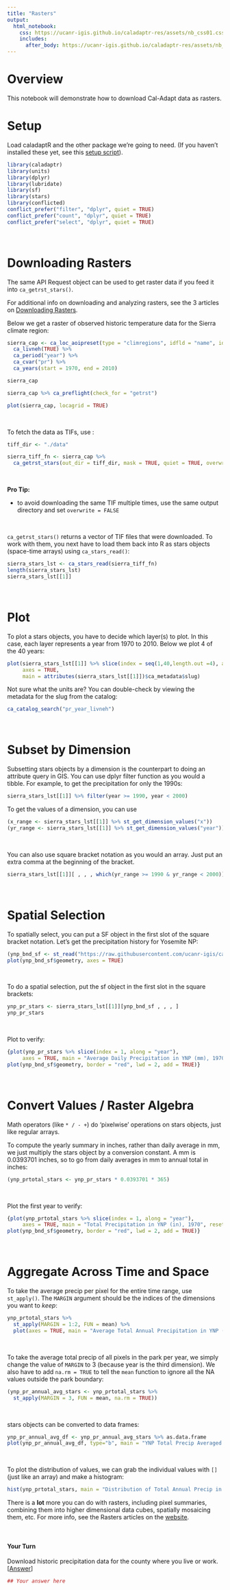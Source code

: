 ```yaml
---
title: "Rasters"
output:
  html_notebook: 
    css: https://ucanr-igis.github.io/caladaptr-res/assets/nb_css01.css
    includes:
      after_body: https://ucanr-igis.github.io/caladaptr-res/assets/nb_footer01.html
---
```


# Overview

This notebook will demonstrate how to download Cal-Adapt data as rasters.

# Setup

Load caladaptR and the other package we're going to need. (If you haven't installed these yet, see this [setup script](https://github.com/ucanr-igis/caladaptr-res/blob/main/docs/workshops/ca_intro_apr22/scripts/caladaptr_setup.R)). 

```r
library(caladaptr)
library(units)
library(dplyr)
library(lubridate)
library(sf)
library(stars)
library(conflicted)
conflict_prefer("filter", "dplyr", quiet = TRUE)
conflict_prefer("count", "dplyr", quiet = TRUE)
conflict_prefer("select", "dplyr", quiet = TRUE)
```

\

# Downloading Rasters

The same API Request object can be used to get raster data if you feed it into `ca_getrst_stars()`.

For additional info on downloading and analyzing rasters, see the 3 articles on [Downloading Rasters](https://ucanr-igis.github.io/caladaptr/articles/rasters-pt1.html).

Below we get a raster of observed historic temperature data for the Sierra climate region:

```r
sierra_cap <- ca_loc_aoipreset(type = "climregions", idfld = "name", idval = "Sierra") %>% 
  ca_livneh(TRUE) %>% 
  ca_period("year") %>% 
  ca_cvar("pr") %>% 
  ca_years(start = 1970, end = 2010)

sierra_cap

sierra_cap %>% ca_preflight(check_for = "getrst")

plot(sierra_cap, locagrid = TRUE)
```

\

To fetch the data as TIFs, use :

```r
tiff_dir <- "./data"

sierra_tiff_fn <- sierra_cap %>% 
  ca_getrst_stars(out_dir = tiff_dir, mask = TRUE, quiet = TRUE, overwrite = FALSE)
```

\

**Pro Tip:**

 - to avoid downloading the same TIF multiple times, use the same output directory and set `overwrite = FALSE`
 
\
 
`ca_getrst_stars()` returns a vector of TIF files that were downloaded. To work with them, you next have to load them back into R as stars objects (space-time arrays) using `ca_stars_read()`:

```r
sierra_stars_lst <- ca_stars_read(sierra_tiff_fn)
length(sierra_stars_lst)
sierra_stars_lst[[1]]
```

\

# Plot

To plot a stars objects, you have to decide which layer(s) to plot. In this case, each layer represents a year from 1970 to 2010. Below we plot 4 of the 40 years:

```r
plot(sierra_stars_lst[[1]] %>% slice(index = seq(1,40,length.out =4), along = "year"), 
     axes = TRUE,
     main = attributes(sierra_stars_lst[[1]])$ca_metadata$slug)
```

Not sure what the units are? You can double-check by viewing the metadata for the slug from the catalog:

```r
ca_catalog_search("pr_year_livneh")
```

\

# Subset by Dimension

Subsetting stars objects by a dimension is the counterpart to doing an attribute query in GIS. You can use dplyr filter function as you would a tibble. For example, to get the precipitation for only the 1990s:

```r
sierra_stars_lst[[1]] %>% filter(year >= 1990, year < 2000)
```

To get the values of a dimension, you can use

```r
(x_range <- sierra_stars_lst[[1]] %>% st_get_dimension_values("x"))
(yr_range <- sierra_stars_lst[[1]] %>% st_get_dimension_values("year"))
```

\

You can also use square bracket notation as you would an array. Just put an extra comma at the beginning of the bracket.

```r
sierra_stars_lst[[1]][ , , , which(yr_range >= 1990 & yr_range < 2000)]
```

\

# Spatial Selection

To spatially select, you can put a SF object in the first slot of the square bracket notation. Let's get the precipitation history for Yosemite NP:

```r
(ynp_bnd_sf <- st_read("https://raw.githubusercontent.com/ucanr-igis/caladaptr-res/main/geoms/ynp_bnd.geojson"))
plot(ynp_bnd_sf$geometry, axes = TRUE)
```

\

To do a spatial selection, put the sf object in the first slot in the square brackets:

```r
ynp_pr_stars <- sierra_stars_lst[[1]][ynp_bnd_sf , , , ]
ynp_pr_stars
```

\

Plot to verify:

```r
{plot(ynp_pr_stars %>% slice(index = 1, along = "year"), 
     axes = TRUE, main = "Average Daily Precipitation in YNP (mm), 1970", reset = FALSE)
plot(ynp_bnd_sf$geometry, border = "red", lwd = 2, add = TRUE)}
```

\

# Convert Values / Raster Algebra

Math operators (like `* / - +`) do 'pixelwise' operations on stars objects, just like regular arrays.

To compute the yearly summary in inches, rather than daily average in mm, we just multiply the stars object by a conversion constant. A mm is 0.0393701 inches, so to go from daily averages in mm to annual total in inches:

```r
(ynp_prtotal_stars <- ynp_pr_stars * 0.0393701 * 365)
```

\

Plot the first year to verify:

```r
{plot(ynp_prtotal_stars %>% slice(index = 1, along = "year"), 
     axes = TRUE, main = "Total Precipitation in YNP (in), 1970", reset = FALSE)
plot(ynp_bnd_sf$geometry, border = "red", lwd = 2, add = TRUE)}

```

\

# Aggregate Across Time and Space

To take the average precip per pixel for the entire time range, use `st_apply()`. The `MARGIN` argument should be the indices of the dimensions you want to *keep*:

```r
ynp_prtotal_stars %>% 
  st_apply(MARGIN = 1:2, FUN = mean) %>% 
  plot(axes = TRUE, main = "Average Total Annual Precipitation in YNP (in), 1970-2010")
```

\

To take the average total precip of all pixels in the park per year, we simply change the value of `MARGIN` to 3 (because year is the third dimension). We also have to add `na.rm = TRUE` to tell the `mean` function to ignore all the NA values outside the park boundary:

```r
(ynp_pr_annual_avg_stars <- ynp_prtotal_stars %>% 
  st_apply(MARGIN = 3, FUN = mean, na.rm = TRUE))
```

\

stars objects can be converted to data frames:

```r
ynp_pr_annual_avg_df <- ynp_pr_annual_avg_stars %>% as.data.frame
plot(ynp_pr_annual_avg_df, type="b", main = "YNP Total Precip Averaged Across Park (in)")
```

\

To plot the distribution of values, we can grab the individual values with `[]` (just like an array) and make a histogram:

```r
hist(ynp_prtotal_stars, main = "Distribution of Total Annual Precip in YNP")
```


There is a **lot** more you can do with rasters, including pixel summaries, combining them into higher dimensional data cubes, spatially mosaicing them, etc. For more info, see the Rasters articles on the [website](https://ucanr-igis.github.io/caladaptr/).
 
\

#### Your Turn

Download historic precipitation data for the county where you live or work. [[Answer](https://bit.ly/3m7BcWM)]
 
```r
## Your answer here

```
 


